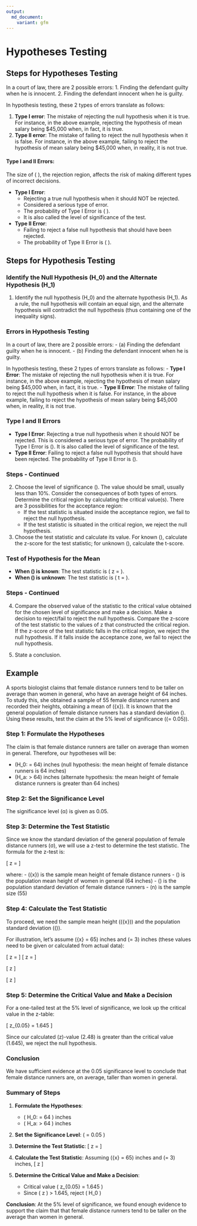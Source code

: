 ```yaml
---
output:
  md_document:
    variant: gfm
---
```


# Hypotheses Testing

## Steps for Hypotheses Testing

In a court of law, there are 2 possible errors:
1. Finding the defendant guilty when he is innocent.
2. Finding the defendant innocent when he is guilty.

In hypothesis testing, these 2 types of errors translate as follows:

1. **Type I error**: The mistake of rejecting the null hypothesis when it is true. For instance, in the above example, rejecting the hypothesis of mean salary being \$45,000 when, in fact, it is true.
2. **Type II error**: The mistake of failing to reject the null hypothesis when it is false. For instance, in the above example, failing to reject the hypothesis of mean salary being \$45,000 when, in reality, it is not true.

#### Type I and II Errors:

The size of \( \alpha \), the rejection region, affects the risk of making different types of incorrect decisions.

- **Type I Error**:
  - Rejecting a true null hypothesis when it should NOT be rejected.
  - Considered a serious type of error.
  - The probability of Type I Error is \( \alpha \).
  - It is also called the level of significance of the test.

- **Type II Error**:
  - Failing to reject a false null hypothesis that should have been rejected.
  - The probability of Type II Error is \( \beta \).

## Steps for Hypothesis Testing

### Identify the Null Hypothesis \(H_0\) and the Alternate Hypothesis \(H_1\)

1. Identify the null hypothesis \(H_0\) and the alternate hypothesis \(H_1\). As a rule, the null hypothesis will contain an equal sign, and the alternate hypothesis will contradict the null hypothesis (thus containing one of the inequality signs).

### Errors in Hypothesis Testing

In a court of law, there are 2 possible errors:
- (a) Finding the defendant guilty when he is innocent.
- (b) Finding the defendant innocent when he is guilty.

In hypothesis testing, these 2 types of errors translate as follows:
- **Type I Error**: The mistake of rejecting the null hypothesis when it is true. For instance, in the above example, rejecting the hypothesis of mean salary being \$45,000 when, in fact, it is true.
- **Type II Error**: The mistake of failing to reject the null hypothesis when it is false. For instance, in the above example, failing to reject the hypothesis of mean salary being \$45,000 when, in reality, it is not true.

### Type I and II Errors

- **Type I Error**: Rejecting a true null hypothesis when it should NOT be rejected. This is considered a serious type of error. The probability of Type I Error is \(\alpha\). It is also called the level of significance of the test.
- **Type II Error**: Failing to reject a false null hypothesis that should have been rejected. The probability of Type II Error is \(\beta\).

### Steps - Continued

2. Choose the level of significance \(\alpha\). The value should be small, usually less than 10%. Consider the consequences of both types of errors. Determine the critical region by calculating the critical value(s). There are 3 possibilities for the acceptance region:
   - If the test statistic is situated inside the acceptance region, we fail to reject the null hypothesis.
   - If the test statistic is situated in the critical region, we reject the null hypothesis.

3. Choose the test statistic and calculate its value. For known \(\sigma\), calculate the z-score for the test statistic; for unknown \(\sigma\), calculate the t-score.

### Test of Hypothesis for the Mean

- **When \(\sigma\) is known**: The test statistic is \( z = \frac{\bar{X} - \mu}{\sigma / \sqrt{n}} \).
- **When \(\sigma\) is unknown**: The test statistic is \( t = \frac{\bar{X} - \mu}{s / \sqrt{n}} \).

### Steps - Continued

4. Compare the observed value of the statistic to the critical value obtained for the chosen level of significance and make a decision. Make a decision to reject/fail to reject the null hypothesis. Compare the z-score of the test statistic to the values of z that constructed the critical region. If the z-score of the test statistic falls in the critical region, we reject the null hypothesis. If it falls inside the acceptance zone, we fail to reject the null hypothesis.

5. State a conclusion.

## Example

A sports biologist claims that female distance runners tend to be taller on average than women in general, who have an average height of 64 inches. To study this, she obtained a sample of 55 female distance runners and recorded their heights, obtaining a mean of \(\bar{x}\). It is known that the general population of female distance runners has a standard deviation \(\sigma\). Using these results, test the claim at the 5% level of significance (\(\alpha = 0.05\)).

### Step 1: Formulate the Hypotheses

The claim is that female distance runners are taller on average than women in general. Therefore, our hypotheses will be:

- \(H_0: \mu = 64\) inches (null hypothesis: the mean height of female distance runners is 64 inches)
- \(H_a: \mu > 64\) inches (alternate hypothesis: the mean height of female distance runners is greater than 64 inches)

### Step 2: Set the Significance Level

The significance level (α) is given as 0.05.

### Step 3: Determine the Test Statistic

Since we know the standard deviation of the general population of female distance runners (σ), we will use a z-test to determine the test statistic. The formula for the z-test is:

\[ z = \frac{\bar{x} - \mu}{\frac{\sigma}{\sqrt{n}}} \]

where:
- \(\bar{x}\) is the sample mean height of female distance runners
- \(\mu\) is the population mean height of women in general (64 inches)
- \(\sigma\) is the population standard deviation of female distance runners
- \(n\) is the sample size (55)

### Step 4: Calculate the Test Statistic

To proceed, we need the sample mean height (\(\bar{x}\)) and the population standard deviation (\(\sigma\)).

For illustration, let's assume \(\bar{x} = 65\) inches and \(\sigma = 3\) inches (these values need to be given or calculated from actual data):

\[ z = \frac{65 - 64}{\frac{3}{\sqrt{55}}} \]
\[ z = \frac{1}{\frac{3}{7.416}} \]

\[ z \approx \frac{1}{0.404} \]

\[ z \approx 2.48 \]

### Step 5: Determine the Critical Value and Make a Decision

For a one-tailed test at the 5% level of significance, we look up the critical value in the z-table:

\[ z_{0.05} = 1.645 \]

Since our calculated \(z\)-value (2.48) is greater than the critical value (1.645), we reject the null hypothesis.

### Conclusion

We have sufficient evidence at the 0.05 significance level to conclude that female distance runners are, on average, taller than women in general.

### Summary of Steps

1. **Formulate the Hypotheses**:
   - \( H_0: \mu = 64 \) inches
   - \( H_a: \mu > 64 \) inches

2. **Set the Significance Level**: \( \alpha = 0.05 \)

3. **Determine the Test Statistic**: 
   \[ z = \frac{\bar{x} - \mu}{\frac{\sigma}{\sqrt{n}}} \]

4. **Calculate the Test Statistic**: 
   Assuming \(\bar{x} = 65\) inches and \(\sigma = 3\) inches,
   \[ z \approx 2.48 \]

5. **Determine the Critical Value and Make a Decision**:
   - Critical value \( z_{0.05} = 1.645 \)
   - Since \( z \approx 2.48 \) > 1.645, reject \( H_0 \)

**Conclusion**: At the 5% level of significance, we found enough evidence to support
the claim that that female distance runners tend to be taller on the
average than women in general.

